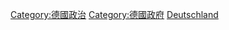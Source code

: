 {{Catnav|頁面分類|地理|国家|按國家分類|各國外交}}
{{Catnav|頁面分類|各種主題的頁面分類|按國家分類|各國政治|德國政治}}
{{Catnav|頁面分類|各種主題的頁面分類|按國家分類|各國外交}}
{{Commons category|International relations of Germany}}
{{catmore}}

[[Category:德國政治|Category:德國政治]]
[[Category:德國政府|Category:德國政府]]
[[Category:欧洲各国外交|Deutschland]]